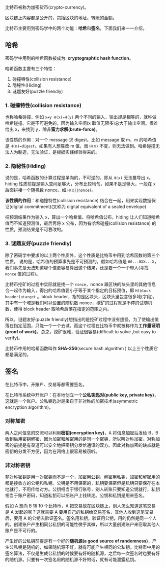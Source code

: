 比特币被称为加密货币(crypto-currency)。

区块链上内容都是公开的，包括区块的地址，转账的金额。

比特币主要用到密码学中的两个功能：**哈希**和**签名**。下面我们来一一介绍。

## 哈希

密码学中用到的哈希函数被成为: **cryptographtic hash function**。

哈希函数主要有三个特性：

1. 碰撞特性(collision resistance)
2. 隐秘性(Hiding)
3. 谜题友好(puzzle friendly)

### 1. 碰撞特性(collision resistance)

也称哈希碰撞，例如 `x≠y H(x)=H(y)` 两个不同的输入，输出却是相等的，就称做哈希碰撞。它是不可避免的，因为输入空间(x 取值无限多)总大于输出空间。很难给出 x，来找到 y，除非**蛮力求解(brute-force)**。

该性质的作用：对一个 message 求 digest。比如 message 取 m，m 的哈希值是 `H(m)=digest`。如果有人想篡改 m 值，而 `H(m)` 不变，则无法做到。哈希碰撞无法人为制造，无法验证，是根据实践经验得来的。

### 2. 隐秘性(Hiding)

说的是，哈希函数的计算过程是单向的，不可逆的，即从 `H(x)` 无法推导出 x。hiding 性质前提是输入空间足够大，分布比较均匀。如果不是足够大，一般在 x 后面拼接一个随机数 nonce，如 `H(x||nonce)`。

**该性质的作用**：和碰撞特性(collision resistance) 结合在一起，用来实现数据保证(digital commitment)(又称为 digital equivalent of a sealed envelope)

把预测结果作为输入 x，算出一个哈希值，将哈希值公布，hiding 让人们知道哈希值而不知道预测值，最后再将 x 公布，因为有哈希碰撞(collision resistance) 的性质，预测结果是不可篡改的。

### 3. 谜题友好(puzzle friendly)

除了密码学中要求的以上两个性质外，这个性质是比特币中用到哈希函数的第三个性质。
说的是，哈希值的预算事先是不可预测的。假如哈希值是 `00...0XX...X`，我们事先是无法知道哪个值更容易算出这个结果，还是要一个一个带入(寻找 `nonce` 值的过程)。

比特币挖矿的过程中实际就是找一个 `nonce`，nonce 跟区块的块头里的其他信息合一起作为输入，得出的哈希值要小于等于某个指定的目标预值，即 `H(block header)≤target` 。block header，指的是区块头，区块头里包含很多域(字段)，其中有一个域是我们可以设置的随机数 nonce，挖矿的过程就是不停的试随机数，使得 block header 取哈希后落在指定的范围之内。

所以，谜题友好(puzzle friendly)想指出的是挖矿过程中没有捷径，为了使输出值落在指定范围，只能一个一个去试。而这个过程在比特币中就被称作为**工作量证明(proof of work)**。总之，挖矿很难，验证很容易(difficult to solve ,but easy to verify)。

比特币中用的哈希函数叫作 **SHA-256**(secure hash algorithm ) 以上三个性质它都是满足的。

## 签名

在比特币中，开账户、交易等都需要签名。

在比特币系统中开账户：在本地创立一个**公私钥匙对(public key, private key)**，这就是一个账户。公私钥匙对是来自于非对称的加密技术(asymmetric encryption algorithm)。

### 对称加密

两人之间信息的交流可以利用**密钥(encryption key)**，A 将信息加密后发给 B，B 收到后用密钥解密，因为加密和解密用的是同一个密钥，所以叫对称加密。对称加密的前提是有渠道可以安全地把密钥分发给通讯的双方。因此对称加密的缺点就是密钥的分发不方便，因为在网络上很容易被窃听。

### 非对称密钥

非对称密钥是用一对密钥而不是一个，加密用公钥，解密用私钥，加密和解密用的都是接收方的公钥和私钥。公钥是不用保密的，私钥要保密但是私钥只要保存在本地就行，不用传给对方。公钥相当于银行账号，别人转账只要知道公钥就行，私钥相当于账户密码，知道私钥可以把账户上钱转走。公钥和私钥是用来签名。

假如 A 想向 B 转 10 个比特币，A 把交易放在区块链上，别人怎么知道这笔交易是 A 发起的呢？这就需要 A 要用自己的私钥给交易签名，其他人收到这笔交易后，要用 A 的公钥去验证签名。签名用私钥，验证用公钥，用的仍然是同一个人的。创建账户产生相同公私钥的可能性微乎其微，所以大量创建账户来窃取其他人账户是不可行的。

产生好的公私钥前提是有一个好的**随机源(a good source of randomness)**，产生公私钥是随机的，如果随机源不好，就有可能产生相同的公私钥。比特币中用的签名算法，不仅是生成公私钥的时候要有好的随机源，之后每一次签名时也要有好的随机源。只要有一次签名用的随机源不好的话，就有可能泄露私钥。